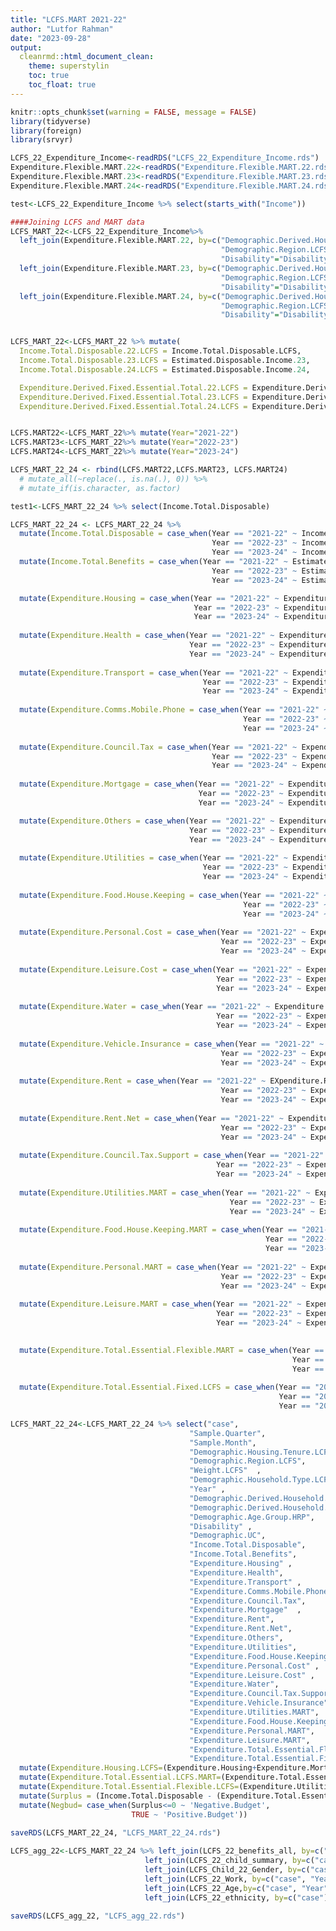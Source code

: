 ```yaml
---
title: "LCFS.MART 2021-22"
author: "Lutfor Rahman"
date: "2023-09-28"
output:
  cleanrmd::html_document_clean:
    theme: superstylin
    toc: true
    toc_float: true
---
```


```r
knitr::opts_chunk$set(warning = FALSE, message = FALSE) 
library(tidyverse)
library(foreign)
library(srvyr)

LCFS_22_Expenditure_Income<-readRDS("LCFS_22_Expenditure_Income.rds")
Expenditure.Flexible.MART.22<-readRDS("Expenditure.Flexible.MART.22.rds")
Expenditure.Flexible.MART.23<-readRDS("Expenditure.Flexible.MART.23.rds")
Expenditure.Flexible.MART.24<-readRDS("Expenditure.Flexible.MART.24.rds")
```


```r
test<-LCFS_22_Expenditure_Income %>% select(starts_with("Income"))
```


```r
####Joining LCFS and MART data
LCFS_MART_22<-LCFS_22_Expenditure_Income%>% 
  left_join(Expenditure.Flexible.MART.22, by=c("Demographic.Derived.Household.Type.LCFS.child"="Household.Type.Child", 
                                               "Demographic.Region.LCFS"="Demographic.Region",
                                               "Disability"="Disability")) %>%
  left_join(Expenditure.Flexible.MART.23, by=c("Demographic.Derived.Household.Type.LCFS.child"="Household.Type.Child", 
                                               "Demographic.Region.LCFS"="Demographic.Region",
                                               "Disability"="Disability")) %>%
  left_join(Expenditure.Flexible.MART.24, by=c("Demographic.Derived.Household.Type.LCFS.child"="Household.Type.Child", 
                                               "Demographic.Region.LCFS"="Demographic.Region",
                                               "Disability"="Disability")) 


LCFS_MART_22<-LCFS_MART_22 %>% mutate(
  Income.Total.Disposable.22.LCFS = Income.Total.Disposable.LCFS,
  Income.Total.Disposable.23.LCFS = Estimated.Disposable.Income.23,
  Income.Total.Disposable.24.LCFS = Estimated.Disposable.Income.24,

  Expenditure.Derived.Fixed.Essential.Total.22.LCFS = Expenditure.Derived.Fixed.Essential.Total.22.LCFS,
  Expenditure.Derived.Fixed.Essential.Total.23.LCFS = Expenditure.Derived.Fixed.Essential.Total.23.LCFS,
  Expenditure.Derived.Fixed.Essential.Total.24.LCFS = Expenditure.Derived.Fixed.Essential.Total.24.LCFS) 


LCFS.MART22<-LCFS_MART_22%>% mutate(Year="2021-22")
LCFS.MART23<-LCFS_MART_22%>% mutate(Year="2022-23")
LCFS.MART24<-LCFS_MART_22%>% mutate(Year="2023-24")

LCFS_MART_22_24 <- rbind(LCFS.MART22,LCFS.MART23, LCFS.MART24)
  # mutate_all(~replace(., is.na(.), 0)) %>% 
  # mutate_if(is.character, as.factor)
```



```r
test1<-LCFS_MART_22_24 %>% select(Income.Total.Disposable)

LCFS_MART_22_24 <- LCFS_MART_22_24 %>% 
  mutate(Income.Total.Disposable = case_when(Year == "2021-22" ~ Income.Total.Disposable.22.LCFS,
                                             Year == "2022-23" ~ Income.Total.Disposable.23.LCFS,
                                             Year == "2023-24" ~ Income.Total.Disposable.24.LCFS)) %>% 
  mutate(Income.Total.Benefits = case_when(Year == "2021-22" ~ Estimated.Benefit,
                                             Year == "2022-23" ~ Estimated.Benefit.23,
                                             Year == "2023-24" ~ Estimated.Benefit.24)) %>% 

  mutate(Expenditure.Housing = case_when(Year == "2021-22" ~ Expenditure.Derived.Housing.22.LCFS,
                                         Year == "2022-23" ~ Expenditure.Housing.23.LCFS,
                                         Year == "2023-24" ~ Expenditure.Housing.24.LCFS)) %>% 
  
  mutate(Expenditure.Health = case_when(Year == "2021-22" ~ Expenditure.Health.LCFS,
                                        Year == "2022-23" ~ Expenditure.Health.23.LCFS,
                                        Year == "2023-24" ~ Expenditure.Health.24.LCFS)) %>% 
  
  mutate(Expenditure.Transport = case_when(Year == "2021-22" ~ Expenditure.Transport.LCFS,
                                           Year == "2022-23" ~ Expenditure.Transport.23.LCFS,
                                           Year == "2023-24" ~ Expenditure.Transport.24.LCFS)) %>% 
  
  mutate(Expenditure.Comms.Mobile.Phone = case_when(Year == "2021-22" ~ Expenditure.Comms.Mobile.Phone.LCFS,
                                                    Year == "2022-23" ~ Expenditure.Comms.Mobile.Phone.23.LCFS,
                                                    Year == "2023-24" ~ Expenditure.Comms.Mobile.Phone.24.LCFS)) %>% 
  
  mutate(Expenditure.Council.Tax = case_when(Year == "2021-22" ~ Expenditure.Council.Tax.LCFS,
                                             Year == "2022-23" ~ Expenditure.Council.Tax.23.LCFS,
                                             Year == "2023-24" ~ Expenditure.Council.Tax.24.LCFS)) %>% 
  
  mutate(Expenditure.Mortgage = case_when(Year == "2021-22" ~ Expenditure.Derived.Mortgage.22.LCFS,
                                          Year == "2022-23" ~ Expenditure.Derived.Mortgage.23.LCFS,
                                          Year == "2023-24" ~ Expenditure.Derived.Mortgage.24.LCFS)) %>% 

  mutate(Expenditure.Others = case_when(Year == "2021-22" ~ Expenditure.Derived.Other.Essentials.22.LCFS,
                                        Year == "2022-23" ~ Expenditure.Derived.Other.Essentials.23.LCFS,
                                        Year == "2023-24" ~ Expenditure.Derived.Other.Essentials.24.LCFS)) %>% 
  
  mutate(Expenditure.Utilities = case_when(Year == "2021-22" ~ Expenditure.Derived.Utilities.22.LCFS,
                                           Year == "2022-23" ~ Expenditure.Utilities.23.LCFS,
                                           Year == "2023-24" ~ Expenditure.Utilities.24.LCFS)) %>% 
  
  mutate(Expenditure.Food.House.Keeping = case_when(Year == "2021-22" ~ Expenditure.All.Food.22.LCFS,
                                                    Year == "2022-23" ~ Expenditure.All.Food.23.LCFS,
                                                    Year == "2023-24" ~ Expenditure.All.Food.24.LCFS))%>% 
  
  mutate(Expenditure.Personal.Cost = case_when(Year == "2021-22" ~ Expenditure.Clothes.Footwear.LCFS,
                                               Year == "2022-23" ~ Expenditure.Clothes.Footwear.23.LCFS,
                                               Year == "2023-24" ~ Expenditure.Clothes.Footwear.24.LCFS)) %>% 
  
  mutate(Expenditure.Leisure.Cost = case_when(Year == "2021-22" ~ Expenditure.Derived.Leisure.Gift.22.LCFS,
                                              Year == "2022-23" ~ Expenditure.Leisure.Gift.23.LCFS,
                                              Year == "2023-24" ~ Expenditure.Leisure.Gift.24.LCFS)) %>%
  
  mutate(Expenditure.Water = case_when(Year == "2021-22" ~ Expenditure.Water.LCFS,
                                              Year == "2022-23" ~ Expenditure.Water.23.LCFS,
                                              Year == "2023-24" ~ Expenditure.Water.24.LCFS)) %>%
  
  mutate(Expenditure.Vehicle.Insurance = case_when(Year == "2021-22" ~ Expenditure.Vehicle.Insurance.LCFS,
                                               Year == "2022-23" ~ Expenditure.Vehicle.Insurance.23.LCFS,
                                               Year == "2023-24" ~ Expenditure.Vehicle.Insurance.24.LCFS)) %>%
  
  mutate(Expenditure.Rent = case_when(Year == "2021-22" ~ EXpenditure.Rent.LCFS,
                                               Year == "2022-23" ~ Expenditure.Rent.23.LCFS,
                                               Year == "2023-24" ~ Expenditure.Rent.24.LCFS))%>%
  
  mutate(Expenditure.Rent.Net = case_when(Year == "2021-22" ~ Expenditure.Rent.Rate.Net.LCFS,
                                               Year == "2022-23" ~ Expenditure.Rent.Rate.Net.23.LCFS,
                                               Year == "2023-24" ~ Expenditure.Rent.Rate.Net.24.LCFS))%>%
  
  mutate(Expenditure.Council.Tax.Support = case_when(Year == "2021-22" ~ Expenditure.Council.Tax.Support.LCFS,
                                              Year == "2022-23" ~ Expenditure.Council.Tax.Support.23.LCFS,
                                              Year == "2023-24" ~ Expenditure.Council.Tax.Support.24.LCFS)) %>% 
  
  mutate(Expenditure.Utilities.MART = case_when(Year == "2021-22" ~ Expenditure.Utilities.23.MART,
                                                 Year == "2022-23" ~ Expenditure.Utilities.23.MART,
                                                 Year == "2023-24" ~ Expenditure.Utilities.24.MART)) %>% 
  
  mutate(Expenditure.Food.House.Keeping.MART = case_when(Year == "2021-22" ~ Expenditure.Food.House.Keeping.22.MART,
                                                         Year == "2022-23" ~ Expenditure.Food.House.Keeping.23.MART,
                                                         Year == "2023-24" ~ Expenditure.Food.House.Keeping.24.MART))%>% 
  
  mutate(Expenditure.Personal.MART = case_when(Year == "2021-22" ~ Expenditure.Personal.Cost.22.MART,
                                               Year == "2022-23" ~ Expenditure.Personal.Cost.23.MART,
                                               Year == "2023-24" ~ Expenditure.Personal.Cost.24.MART)) %>%
  
  mutate(Expenditure.Leisure.MART = case_when(Year == "2021-22" ~ Expenditure.Leisure.22.MART,
                                              Year == "2022-23" ~ Expenditure.Leisure.23.MART,
                                              Year == "2023-24" ~ Expenditure.Leisure.24.MART)) %>% 

  
  mutate(Expenditure.Total.Essential.Flexible.MART = case_when(Year == "2021-22" ~ Derived.Flexible.Expenditure.Total.22.MART,
                                                               Year == "2022-23" ~ Derived.Flexible.Expenditure.Total.23.MART,
                                                               Year == "2023-24" ~ Derived.Flexible.Expenditure.Total.24.MART)) %>%
  
  mutate(Expenditure.Total.Essential.Fixed.LCFS = case_when(Year == "2021-22" ~ Expenditure.Derived.Fixed.Essential.Total.22.LCFS,
                                                            Year == "2022-23" ~ Expenditure.Derived.Fixed.Essential.Total.23.LCFS,
                                                            Year == "2023-24" ~ Expenditure.Derived.Fixed.Essential.Total.24.LCFS))
```


```r
LCFS_MART_22_24<-LCFS_MART_22_24 %>% select("case", 
                                        "Sample.Quarter", 
                                        "Sample.Month",                                 
                                        "Demographic.Housing.Tenure.LCFS" ,              
                                        "Demographic.Region.LCFS",                      
                                        "Weight.LCFS"  ,                                
                                        "Demographic.Household.Type.LCFS" , 
                                        "Year" ,  
                                        "Demographic.Derived.Household.Type.LCFS" ,     
                                        "Demographic.Derived.Household.Type.LCFS.child", 
                                        "Demographic.Age.Group.HRP",
                                        "Disability" , 
                                        "Demographic.UC",                
                                        "Income.Total.Disposable",
                                        "Income.Total.Benefits",
                                        "Expenditure.Housing" ,                          
                                        "Expenditure.Health",                            
                                        "Expenditure.Transport" ,                       
                                        "Expenditure.Comms.Mobile.Phone",               
                                        "Expenditure.Council.Tax",                      
                                        "Expenditure.Mortgage"  , 
                                        "Expenditure.Rent",
                                        "Expenditure.Rent.Net",
                                        "Expenditure.Others",                            
                                        "Expenditure.Utilities",                         
                                        "Expenditure.Food.House.Keeping" ,              
                                        "Expenditure.Personal.Cost" ,                    
                                        "Expenditure.Leisure.Cost" ,                      
                                        "Expenditure.Water",
                                        "Expenditure.Council.Tax.Support", 
                                        "Expenditure.Vehicle.Insurance", 
                                        "Expenditure.Utilities.MART",                   
                                        "Expenditure.Food.House.Keeping.MART"   ,       
                                        "Expenditure.Personal.MART",                     
                                        "Expenditure.Leisure.MART",                     
                                        "Expenditure.Total.Essential.Flexible.MART",     
                                        "Expenditure.Total.Essential.Fixed.LCFS") %>%
  mutate(Expenditure.Housing.LCFS=(Expenditure.Housing+Expenditure.Mortgage)) %>% 
  mutate(Expenditure.Total.Essential.LCFS.MART=(Expenditure.Total.Essential.Flexible.MART + Expenditure.Total.Essential.Fixed.LCFS)) %>% 
  mutate(Expenditure.Total.Essential.Flexible.LCFS=(Expenditure.Utilities+Expenditure.Food.House.Keeping+Expenditure.Personal.Cost+Expenditure.Leisure.Cost)) %>% 
  mutate(Surplus = (Income.Total.Disposable - (Expenditure.Total.Essential.Flexible.MART + Expenditure.Total.Essential.Fixed.LCFS))) %>% 
  mutate(Negbud= case_when(Surplus<=0 ~ 'Negative.Budget',
                           TRUE ~ 'Positive.Budget')) 
  
saveRDS(LCFS_MART_22_24, "LCFS_MART_22_24.rds")
```



```r
LCFS_agg_22<-LCFS_MART_22_24 %>% left_join(LCFS_22_benefits_all, by=c("case", "Year")) %>% #adding all benefits
                              left_join(LCFS_22_child_summary, by=c("case")) %>% 
                              left_join(LCFS_Child_22_Gender, by=c("case")) %>% 
                              left_join(LCFS_22_Work, by=c("case", "Year")) %>% 
                              left_join(LCFS_22_Age,by=c("case", "Year")) %>% 
                              left_join(LCFS_22_ethnicity, by=c("case"))

saveRDS(LCFS_agg_22, "LCFS_agg_22.rds")
```




